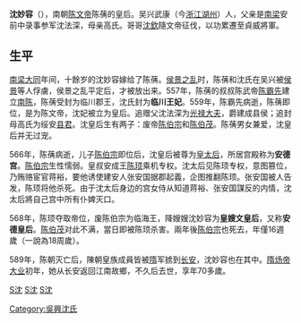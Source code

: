 {{Unreferenced|time=2014-4-7}}
'''沈妙容'''（{{bd|6世紀||7世紀|catIdx=Shen,沈}}），南朝[[陈文帝|陈文帝]]陈蒨的皇后。吴兴武康（今[[浙江|浙江]][[湖州|湖州]]）人，父亲是[[南梁|南梁]]安前中录事参军沈法深，母亲高氏。哥哥[[沈欽|沈欽]]隨文帝征伐，以功累遷至貞威將軍。

== 生平 ==

[[南梁|南梁]][[大同_(萧衍)|大同]]年间，十餘岁的沈妙容嫁给了陈蒨。[[侯景之乱|侯景之乱]]时，陈蒨和沈氏在吴兴被[[侯景|侯景]]等人俘虜，侯景之乱平定后，才被放出来。557年，陈蒨的叔叔陈武帝[[陈霸先|陈霸先]]建立[[南陈|南陈]]，陈蒨受封为临川郡王，沈氏封为'''临川王妃'''。559年，陈霸先病逝，陈蒨即位，是为陈文帝，沈妃被立为皇后。追赠父沈法深为[[光禄大夫|光禄大夫]]，爵建成县侯；追封母高氏为绥安[[县君|县君]]。沈皇后生有两子：废帝[[陈伯宗|陈伯宗]]和[[陈伯茂|陈伯茂]]。陈蒨男女兼爱，沈皇后并无过宠。

566年，陈蒨病逝，儿子[[陈伯宗|陈伯宗]]即位后，沈皇后被尊为[[皇太后|皇太后]]，所居宫殿称为'''安德宫'''。[[陈伯宗|陈伯宗]]生性懦弱。皇叔安成王[[陈顼|陈顼]]乘机专权。沈太后见陈顼专权，意图篡位，乃贿赂宦官蒋裕，要他诱使建安人张安国据郡起義，企图推翻陈顼。张安国被人告发，陈顼将他杀死。由于沈太后身边的宫女侍从知道蒋裕、张安国謀反的内情，沈太后將自己宫中所有仆婢灭口。

568年，陈顼夺取帝位，废陈伯宗为临海王，降嫂嫂沈妙容为'''皇嫂文皇后'''，又称'''安德皇后'''。[[陈伯茂|陈伯茂]]对此不满，當日即被陈顼杀害。兩年後[[陈伯宗|陈伯宗]]也死去，年僅16週歲（一說為18周歲）。

589年，陈朝灭亡后，陳朝皇族成員皆被[[隋|隋]]军掳到[[长安|长安]]，沈妙容也在其中。[[隋炀帝|隋炀帝]][[大业|大业]]初年，她从长安返回江南故鄉，不久后去世，享年70多歲。 

{{start box}}
{{s-before|[[章要儿|章要儿]]}}
{{s-title|[[:category:南朝陈皇后|南朝陈皇后]]|559年—566年}}
{{s-after|[[王皇后_(陈废帝)|废帝王皇后]]}}
{{end box}}

{{南朝皇后}}

[[category:中国皇嫂|S沈]]
[[category:南朝陳皇后|S沈]]
[[category:陈朝皇太后|S沈]]
[[Category:吳興沈氏|Category:吳興沈氏]]